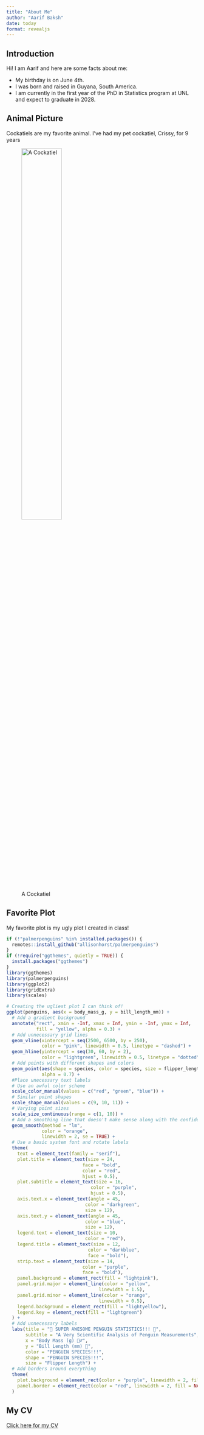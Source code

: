```yaml
---
title: "About Me"
author: "Aarif Baksh"
date: today
format: revealjs
---
```


## Introduction

Hi! I am Aarif and here are some facts about me:

-   My birthday is on June 4th.
-   I was born and raised in Guyana, South America.
-   I am currently in the first year of the PhD in Statistics program at UNL and expect to graduate in 2028.

## Animal Picture

Cockatiels are my favorite animal. I've had my pet cockatiel, Crissy, for 9 years

![A Cockatiel](Animalpic.jpg){width="50%"}

## Favorite Plot

My favorite plot is my ugly plot I created in class!

```r
if (!"palmerpenguins" %in% installed.packages()) {
  remotes::install_github("allisonhorst/palmerpenguins")
}
if (!require("ggthemes", quietly = TRUE)) {
  install.packages("ggthemes")
}
library(ggthemes)
library(palmerpenguins)
library(ggplot2)
library(gridExtra)
library(scales)

# Creating the ugliest plot I can think of!
ggplot(penguins, aes(x = body_mass_g, y = bill_length_mm)) +
  # Add a gradient background
  annotate("rect", xmin = -Inf, xmax = Inf, ymin = -Inf, ymax = Inf,
           fill = "yellow", alpha = 0.3) +  
  # Add unnecessary grid lines
  geom_vline(xintercept = seq(2500, 6500, by = 250), 
             color = "pink", linewidth = 0.5, linetype = "dashed") +
  geom_hline(yintercept = seq(30, 60, by = 2), 
             color = "lightgreen", linewidth = 0.5, linetype = "dotted") +
  # Add points with different shapes and colors
  geom_point(aes(shape = species, color = species, size = flipper_length_mm),
             alpha = 0.7) +
  #Place unecessary text labels
  # Use an awful color scheme
  scale_color_manual(values = c("red", "green", "blue")) +
  # Similar point shapes
  scale_shape_manual(values = c(9, 10, 11)) +
  # Varying point sizes
  scale_size_continuous(range = c(1, 10)) +
  # Add a smoothing line that doesn't make sense along with the confidence interval! 
  geom_smooth(method = "lm", 
             color = "orange", 
             linewidth = 2, se = TRUE) +
  # Use a basic system font and rotate labels
  theme(
    text = element_text(family = "serif"),  
    plot.title = element_text(size = 24, 
                            face = "bold", 
                            color = "red",
                            hjust = 0.5),
    plot.subtitle = element_text(size = 16, 
                               color = "purple",
                               hjust = 0.5),
    axis.text.x = element_text(angle = 45, 
                             color = "darkgreen",
                             size = 12),
    axis.text.y = element_text(angle = 45,
                             color = "blue",
                             size = 12),
    legend.text = element_text(size = 10,
                             color = "red"),
    legend.title = element_text(size = 12,
                              color = "darkblue",
                              face = "bold"),
    strip.text = element_text(size = 14,
                            color = "purple",
                            face = "bold"),
    panel.background = element_rect(fill = "lightpink"),
    panel.grid.major = element_line(color = "yellow",
                                  linewidth = 1.5),  
    panel.grid.minor = element_line(color = "orange",
                                  linewidth = 0.5),  
    legend.background = element_rect(fill = "lightyellow"),
    legend.key = element_rect(fill = "lightgreen")
  ) +
  # Add unnecessary labels
  labs(title = "🐧 SUPER AWESOME PENGUIN STATISTICS!!! 🐧",
       subtitle = "A Very Scientific Analysis of Penguin Measurements",
       x = "Body Mass (g) 🏋️‍♂️",
       y = "Bill Length (mm) 📏",
       color = "PENGUIN SPECIES!!!",
       shape = "PENGUIN SPECIES!!!",
       size = "Flipper Length") +
  # Add borders around everything
  theme(
    plot.background = element_rect(color = "purple", linewidth = 2, fill = NA),  
    panel.border = element_rect(color = "red", linewidth = 2, fill = NA)  
  )

```


## My CV


[Click here for my CV](Aarif_CV.pdf)

